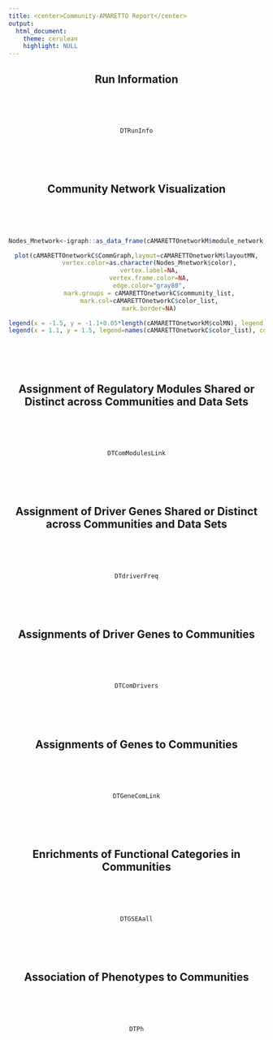 ```yaml
---
title: <center>Community-AMARETTO Report</center>
output: 
  html_document:
    theme: cerulean
    highlight: NULL
---
```

<style>
  .main-container {
    max-width:  100% !important;
    padding-right: 1% !important;
    padding-left: 1% !important;
    margin-right: 1% !important;
    margin-left: 1% !important;
    table-layout: fixed !important;
  }
</style>

<center>

## Run Information
<br><br><br>
```r
DTRunInfo
```
<br><br><br>

## Community Network Visualization
<br><br><br>
```r
Nodes_Mnetwork<-igraph::as_data_frame(cAMARETTOnetworkM$module_network,what="vertices")

plot(cAMARETTOnetworkC$CommGraph,layout=cAMARETTOnetworkM$layoutMN,
       vertex.color=as.character(Nodes_Mnetwork$color),
       vertex.label=NA,
       vertex.frame.color=NA,
       edge.color="gray80",
       mark.groups = cAMARETTOnetworkC$community_list,
       mark.col=cAMARETTOnetworkC$color_list,
       mark.border=NA)

legend(x = -1.5, y = -1.1+0.05*length(cAMARETTOnetworkM$colMN), legend = names(cAMARETTOnetworkM$colMN), col = cAMARETTOnetworkM$colMN, pch=19, bty="n",ncol=ceiling(length(cAMARETTOnetworkM$colMN)/5))
legend(x = 1.1, y = 1.5, legend=names(cAMARETTOnetworkC$color_list), col=cAMARETTOnetworkC$color_list, pch=19, bty="n",cex=max(0.9,1/(1+0.02*length(cAMARETTOnetworkC$color_list))),ncol=ceiling(length(cAMARETTOnetworkC$color_list)/15))
```
<br><br><br>

## Assignment of Regulatory Modules Shared or Distinct across Communities and Data Sets
<br><br><br>
```r
DTComModulesLink
```
<br><br><br>

## Assignment of Driver Genes Shared or Distinct across Communities and Data Sets
<br><br><br>
```r
DTdriverFreq
```
<br><br><br>

## Assignments of Driver Genes to Communities
<br><br><br>
```r
DTComDrivers
```
<br><br><br>

## Assignments of Genes to Communities
<br><br><br>
```r
DTGeneComLink
```
<br><br><br>

## Enrichments of Functional Categories in Communities
<br><br><br>
```r
DTGSEAall
```
<br><br><br>

## Association of Phenotypes to Communities
<br><br><br>
```r
DTPh
```
<br><br><br>

</center>